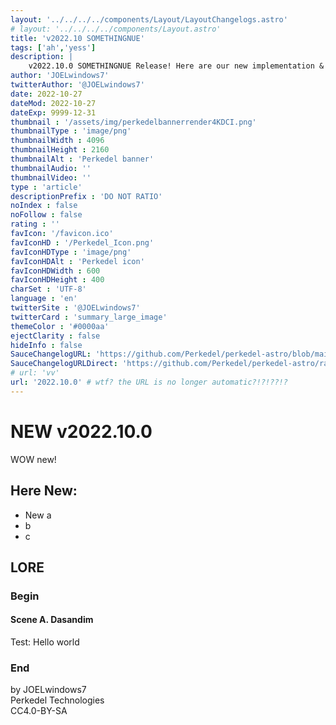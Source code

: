```yaml
---
layout: '../../../../components/Layout/LayoutChangelogs.astro'
# layout: '../../../../components/Layout.astro'
title: 'v2022.10 SOMETHINGNUE'
tags: ['ah','yess']
description: |
    v2022.10.0 SOMETHINGNUE Release! Here are our new implementation & changes
author: 'JOELwindows7'
twitterAuthor: '@JOELwindows7'
date: 2022-10-27
dateMod: 2022-10-27
dateExp: 9999-12-31
thumbnail : '/assets/img/perkedelbannerrender4KDCI.png'
thumbnailType : 'image/png'
thumbnailWidth : 4096
thumbnailHeight : 2160
thumbnailAlt : 'Perkedel banner'
thumbnailAudio: ''
thumbnailVideo: ''
type : 'article'
descriptionPrefix : 'DO NOT RATIO'
noIndex : false
noFollow : false
rating : ''
favIcon: '/favicon.ico'
favIconHD : '/Perkedel_Icon.png'
favIconHDType : 'image/png'
favIconHDAlt : 'Perkedel icon'
favIconHDWidth : 600
favIconHDHeight : 400
charSet : 'UTF-8'
language : 'en'
twitterSite : '@JOELwindows7'
twitterCard : 'summary_large_image' 
themeColor : '#0000aa'
ejectClarity : false
hideInfo : false
SauceChangelogURL: 'https://github.com/Perkedel/perkedel-astro/blob/main/src/pages/apps/SampleGameEmbed/Changelogs/2022.10.0.mdx'
SauceChangelogURLDirect: 'https://github.com/Perkedel/perkedel-astro/raw/main/src/pages/apps/SampleGameEmbed/Changelogs/2022.10.0.mdx'
# url: 'vv'
url: '2022.10.0' # wtf? the URL is no longer automatic?!?!??!?
---
```

# NEW v2022.10.0
WOW new!
## Here New:
- New a
- b
- c
## LORE
### Begin
#### Scene A. Dasandim
Test: Hello world
### End
by JOELwindows7  
Perkedel Technologies  
CC4.0-BY-SA